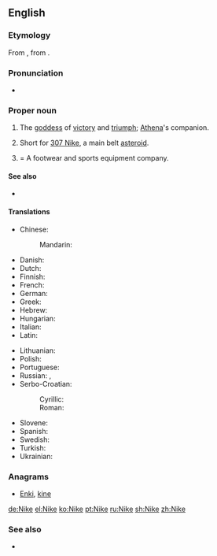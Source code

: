{{also|Niké}}
==English==
{{wikipedia|Nike (mythology)}}

===Etymology===
From {{etyl|grc|en}} {{term|Νίκη|tr=Nikē|lang=grc|sc=polytonic}}, from {{term|νίκη||victory|tr=nikē|lang=grc|sc=polytonic}}.

===Pronunciation===
* {{IPA|/ˈnaɪkiː/|lang=en}}

===Proper noun===
{{en-proper noun}}

# {{context|Greek god|lang=en}} The [[goddess]] of [[victory]] and [[triumph]]; [[Athena]]'s companion.
# {{context|astronomy|lang=en}} Short for [[307 Nike]], a main belt [[asteroid]].
# {{context|company|lang=en}} = A footwear and sports equipment company.

====See also====
* {{l/en|Victoria}}

====Translations====
{{trans-top|Greek goddess of victory}}
* Chinese:
*: Mandarin: {{t|cmn|尼刻|tr=Níkè|sc=Hani}}
* Danish: {{t|da|Nike|f}}
* Dutch: {{t|nl|Nikè|f}}
* Finnish: {{t|fi|Nike|f}}
* French: {{t|fr|Niké|f}}
* German: {{t+|de|Nike|f}}
* Greek: {{t+|el|Νίκη|tr=Níki|sc=Grek}}
* Hebrew: {{t|he|ניקה|f|sc=Hebr}}
* Hungarian: {{t|hu|Niké}}
* Italian: {{t|it|Nike}}
* Latin: {{t|la|Nice|f}}
{{trans-mid}}
* Lithuanian: {{t|lt|Nikė|f}}
* Polish: {{t|pl|Nike|f}}
* Portuguese: {{t+|pt|Nice|f}}
* Russian: {{t+|ru|Ника|f|tr=Nika|sc=Cyrl}}, {{t|ru|Нике|f|tr=Nike|sc=Cyrl}}
* Serbo-Croatian:
*: Cyrillic: {{t|sh|Ника|f|sc=Cyrl}}
*: Roman: {{t+|sh|Nika|f}}
* Slovene: {{t|sl|Nike|f}}
* Spanish: {{t|es|Niké}}
* Swedish: {{t|sv|Nike|f}}
* Turkish: {{t|tr|Nike|f}}
* Ukrainian: {{t|uk|Ніке|f|tr=Nike|sc=Cyrl}}
{{trans-bottom}}

===Anagrams===
* [[Enki#English|Enki]], [[kine#English|kine]]

[[de:Nike]]
[[el:Nike]]
[[ko:Nike]]
[[pt:Nike]]
[[ru:Nike]]
[[sh:Nike]]
[[zh:Nike]]

===See also===
*{{pedialite|Nike Inc.}}